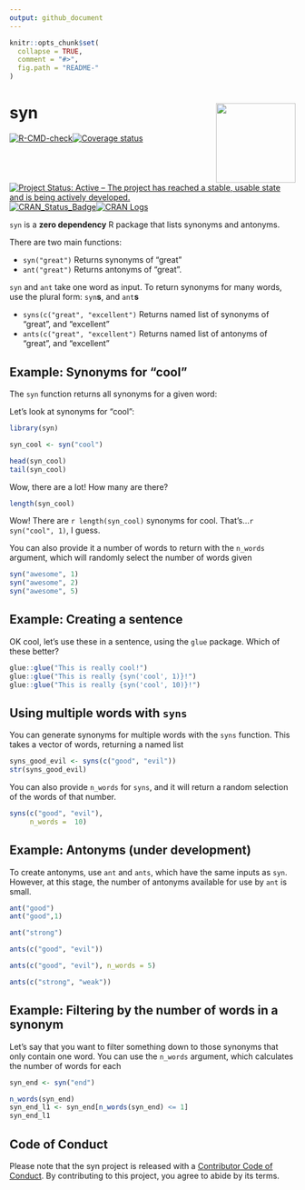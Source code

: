 ```yaml
---
output: github_document
---
```


<!-- README.md is generated from README.Rmd. Please edit that file -->

```r
knitr::opts_chunk$set(
  collapse = TRUE,
  comment = "#>",
  fig.path = "README-"
)
```

# syn <img src="man/figures/logo.png" align="right" height=140/>

<!-- badges: start -->
[![R-CMD-check](https://github.com/ropenscilabs/syn/workflows/R-CMD-check/badge.svg)](https://github.com/ropenscilabs/syn/actions)[![Coverage status](https://codecov.io/gh/ropenscilabs/syn/branch/master/graph/badge.svg)](https://codecov.io/github/ropenscilabs/syn?branch=master)[![Project Status: Active – The project has reached a stable, usable state and is being actively developed.](https://www.repostatus.org/badges/latest/active.svg)](https://www.repostatus.org/#active)[![CRAN_Status_Badge](http://www.r-pkg.org/badges/version/syn)](https://cran.r-project.org/package=syn)[![CRAN Logs](http://cranlogs.r-pkg.org/badges/syn)](http://cran.rstudio.com/web/packages/syn/index.html)
<!-- badges: end -->



`syn` is a **zero dependency** R package that lists synonyms and antonyms.

There are two main functions:

- `syn("great")` Returns synonyms of "great"
- `ant("great")` Returns antonyms of "great".

`syn` and `ant` take one word as input. To return synonyms for many words, use the plural form: `syn`**s**, and `ant`**s** 

- `syns(c("great", "excellent")` Returns named list of synonyms of "great", and "excellent"
- `ants(c("great", "excellent")` Returns named list of antonyms of "great", and "excellent"

## Example: Synonyms for "cool"

The `syn` function returns all synonyms for a given word:

Let's look at synonyms for "cool":

```r
library(syn)

syn_cool <- syn("cool")

head(syn_cool)
tail(syn_cool)
```

Wow, there are a lot! How many are there?

```r
length(syn_cool)
```

Wow! There are `r length(syn_cool)` synonyms for cool. That's...`r syn("cool", 1)`, I guess.

You can also provide it a number of words to return with the `n_words` argument, which will randomly select the number of words given

```r
syn("awesome", 1)
syn("awesome", 2)
syn("awesome", 5)
```


## Example: Creating a sentence

OK cool, let's use these in a sentence, using the `glue` package. Which of these better?

```r

glue::glue("This is really cool!")
glue::glue("This is really {syn('cool', 1)}!")
glue::glue("This is really {syn('cool', 10)}!")
```

## Using multiple words with `syns`

You can generate synonyms for multiple words with the `syns` function. This takes a vector of words, returning a named list

```r
syns_good_evil <- syns(c("good", "evil"))
str(syns_good_evil)
```

You can also provide `n_words` for `syns`, and it will return a random selection of the words of that number.

```r
syns(c("good", "evil"),
     n_words =  10)
```

## Example: Antonyms (under development)

To create antonyms, use `ant` and `ants`, which have the same inputs as `syn`. However, at this stage, the number of antonyms available for use by `ant` is small.

```r
ant("good")
ant("good",1)

ant("strong")
```

```r
ants(c("good", "evil"))

ants(c("good", "evil"), n_words = 5)

ants(c("strong", "weak"))
```

## Example: Filtering by the number of words in a synonym

Let's say that you want to filter something down to those synonyms that only contain one word. You can use the `n_words` argument, which calculates the number of words for each 

```r
syn_end <- syn("end")

n_words(syn_end)
syn_end_l1 <- syn_end[n_words(syn_end) <= 1]
syn_end_l1
```



## Code of Conduct

Please note that the syn project is released with a [Contributor Code of Conduct](http://syn.njtierney.com/CODE_OF_CONDUCT.html). By contributing to this project, you agree to abide by its terms.
